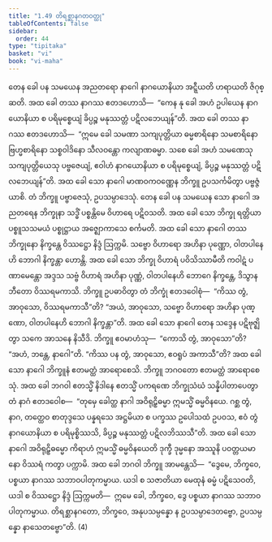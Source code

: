 ```yaml
---
title: "1.49 တိရစ္ဆာနဂတဝတ္ထု"
tableOfContents: false
sidebar:
  order: 44
type: "tipitaka"
basket: "vi"
book: "vi-maha"
---
```



<DynamicBreadcrumb />

<Division number="111" book="vi-maha">

<Paragraph number="484" book="vi-maha">
တေန ခေါ ပန သမယေန အညတရော နာဂေါ နာဂယောနိယာ အဋ္ဋီယတိ ဟရာယတိ ဇိဂုစ္ဆတိ. အထ ခေါ တဿ နာဂဿ ဧတဒဟောသိ—  “ကေန နု ခေါ အဟံ ဥပါယေန နာဂယောနိယာ စ ပရိမုစ္စေယျံ ခိပ္ပဉ္စ မနုဿတ္တံ ပဋိလဘေယျန်”တိ. အထ ခေါ တဿ နာဂဿ ဧတဒဟောသိ—  “ဣမေ ခေါ သမဏာ သကျပုတ္တိယာ ဓမ္မစာရိနော သမစာရိနော ဗြဟ္မစာရိနော သစ္စဝါဒိနော သီလဝန္တော ကလျာဏဓမ္မာ. သစေ ခေါ အဟံ သမဏေသု သကျပုတ္တိယေသု ပဗ္ဗဇေယျံ, ဧဝါဟံ နာဂယောနိယာ စ ပရိမုစ္စေယျံ, ခိပ္ပဉ္စ မနုဿတ္တံ ပဋိလဘေယျန်”တိ. အထ ခေါ သော နာဂေါ မာဏဝကဝဏ္ဏေန ဘိက္ခူ ဥပသင်္ကမိတွာ ပဗ္ဗဇ္ဇံ ယာစိ. တံ ဘိက္ခူ ပဗ္ဗာဇေသုံ, ဥပသမ္ပာဒေသုံ. တေန ခေါ ပန သမယေန သော နာဂေါ အညတရေန ဘိက္ခုနာ သဒ္ဓိံ ပစ္စန္တိမေ ဝိဟာရေ ပဋိဝသတိ. အထ ခေါ သော ဘိက္ခု ရတ္တိယာ ပစ္စူသသမယံ ပစ္စုဋ္ဌာယ အဇ္ဈောကာသေ စင်္ကမတိ. အထ ခေါ သော နာဂေါ တဿ ဘိက္ခုနော နိက္ခန္တေ ဝိဿဋ္ဌော နိဒ္ဒံ ဩက္ကမိ. သဗ္ဗော ဝိဟာရော အဟိနာ ပုဏ္ဏော, ဝါတပါနေဟိ ဘောဂါ နိက္ခန္တာ ဟောန္တိ. အထ ခေါ သော ဘိက္ခု ဝိဟာရံ ပဝိသိဿာမီတိ ကဝါဋံ ပဏာမေန္တော အဒ္ဒသ သဗ္ဗံ ဝိဟာရံ အဟိနာ ပုဏ္ဏံ, ဝါတပါနေဟိ ဘောဂေ နိက္ခန္တေ, ဒိသွာန ဘီတော ဝိဿရမကာသိ. ဘိက္ခူ ဥပဓာဝိတွာ တံ ဘိက္ခုံ ဧတဒဝေါစုံ—  “ကိဿ တွံ, အာဝုသော, ဝိဿရမကာသီ”တိ? “အယံ, အာဝုသော, သဗ္ဗော ဝိဟာရော အဟိနာ ပုဏ္ဏော, ဝါတပါနေဟိ ဘောဂါ နိက္ခန္တာ”တိ. အထ ခေါ သော နာဂေါ တေန သဒ္ဒေန ပဋိဗုဇ္ဈိတွာ သကေ အာသနေ နိသီဒိ. ဘိက္ခူ ဧဝမာဟံသု—  “ကောသိ တွံ, အာဝုသော”တိ? “အဟံ, ဘန္တေ, နာဂေါ”တိ. “ကိဿ ပန တွံ, အာဝုသော, ဧဝရူပံ အကာသီ”တိ? အထ ခေါ သော နာဂေါ ဘိက္ခူနံ ဧတမတ္ထံ အာရောစေသိ. ဘိက္ခူ ဘဂဝတော ဧတမတ္ထံ အာရောစေသုံ.
</Paragraph>

<Paragraph number="485" book="vi-maha">
အထ ခေါ ဘဂဝါ ဧတသ္မိံ နိဒါနေ ဧတသ္မိံ ပကရဏေ ဘိက္ခုသံဃံ သန္နိပါတာပေတွာ တံ နာဂံ ဧတဒဝေါစ—  “တုမှေ ခေါတ္ထ နာဂါ အဝိရုဠှိဓမ္မာ ဣမသ္မိံ ဓမ္မဝိနယေ. ဂစ္ဆ တွံ, နာဂ, တတ္ထေဝ စာတုဒ္ဒသေ ပန္နရသေ အဋ္ဌမိယာ စ ပက္ခဿ ဥပေါသထံ ဥပဝသ, ဧဝံ တွံ နာဂယောနိယာ စ ပရိမုစ္စိဿသိ, ခိပ္ပဉ္စ မနုဿတ္တံ ပဋိလဘိဿသီ”တိ. အထ ခေါ သော နာဂေါ အဝိရုဠှိဓမ္မော ကိရာဟံ ဣမသ္မိံ ဓမ္မဝိနယေတိ ဒုက္ခီ ဒုမ္မနော အဿူနိ ပဝတ္တယမာနော ဝိဿရံ ကတွာ ပက္ကာမိ. အထ ခေါ ဘဂဝါ ဘိက္ခူ အာမန္တေသိ—  “ဒွေမေ, ဘိက္ခဝေ, ပစ္စယာ နာဂဿ သဘာဝပါတုကမ္မာယ. ယဒါ စ သဇာတိယာ မေထုနံ ဓမ္မံ ပဋိသေဝတိ, ယဒါ စ ဝိဿဋ္ဌော နိဒ္ဒံ ဩက္ကမတိ—  ဣမေ ခေါ, ဘိက္ခဝေ, ဒွေ ပစ္စယာ နာဂဿ သဘာဝပါတုကမ္မာယ. တိရစ္ဆာနဂတော, ဘိက္ခဝေ, အနုပသမ္ပန္နော န ဥပသမ္ပာဒေတဗ္ဗော, ဥပသမ္ပန္နော နာသေတဗ္ဗော”တိ. (4)
</Paragraph>
</Division>